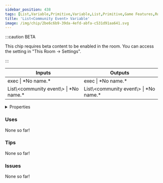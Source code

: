 ```yaml
---
sidebar_position: 438
tags: [List,Variable,Primitive,Variable,List,Primitive,Game Features,Room Flow]
title: 'List<Community Event> Variable'
image: /img/chip/2be6c6b9-39da-4efd-abfa-c531d91aa641.svg
---
```




:::caution BETA

This chip requires beta content to be enabled in the room. You can access the setting in "This Room -> Settings".

:::

<IChip uuid="2be6c6b9-39da-4efd-abfa-c531d91aa641"/>

<table><thead><tr><th>Inputs</th><th>Outputs</th></tr></thead><tbody><tr><td>exec | *No name.*</td><td>exec | *No name.*</td></tr><tr><td>List\&lt;community event\&gt; | *No name.*</td><td>List\&lt;community event\&gt; | *No name.*</td></tr></tbody></table>

<details>
  <summary>Properties</summary>
  <div>
    <div>
    <table>
      <tbody>
        <tr>
          <td>Is beta required?</td>
          <td>Yes</td>
        </tr>
        <tr>
          <td>Is chip a trolling risk?</td>
          <td>No</td>
        </tr>
        <tr>
          <td>Is chip a role assignment risk?</td>
          <td>No</td>
        </tr>
        <tr>
          <td>Chip UUID</td>
          <td>2be6c6b9-39da-4efd-abfa-c531d91aa641</td>
        </tr>
        <tr>
          <td>Room availability</td>
          <td>Available everywhere</td>
        </tr>
      </tbody>
    </table>
    </div>
  </div>
</details>

### Uses

None so far!

### Tips

None so far!

### Issues

None so far!